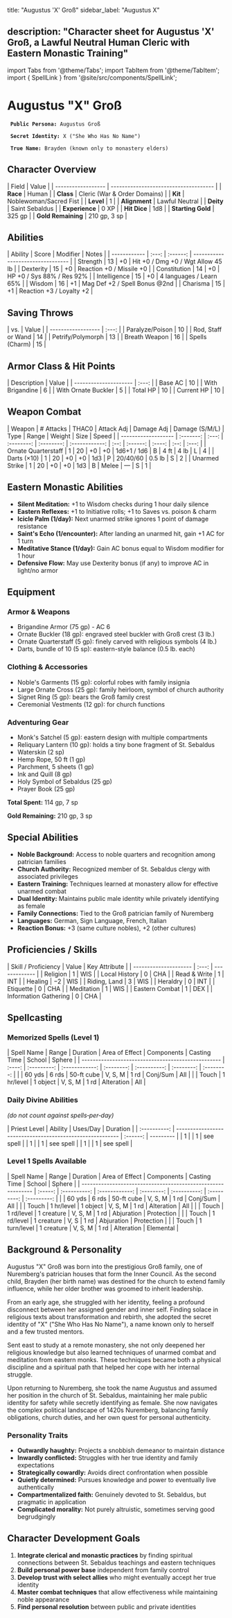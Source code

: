 title: "Augustus 'X' Groß"
sidebar_label: "Augustus X"

== description: "Character sheet for Augustus 'X' Groß, a Lawful Neutral Human Cleric with Eastern Monastic Training" ==

import Tabs from '@theme/Tabs';
import TabItem from '@theme/TabItem';
import { SpellLink } from '@site/src/components/SpellLink';

= Augustus "X" Groß =


  '''Public Persona:''' Augustus Groß

  '''Secret Identity:''' X ("She Who Has No Name")

  '''True Name:''' Brayden (known only to monastery elders)




== Character Overview ==

| Field              | Value                                 |
| ------------------ | ------------------------------------- |
| '''Race'''           | Human                                 |
| '''Class'''          | Cleric (War &amp; Order Domains)          |
| '''Kit'''            | Noblewoman/Sacred Fist               |
| '''Level'''          | 1                                     |
| '''Alignment'''      | Lawful Neutral                        |
| '''Deity'''          | Saint Sebaldus                        |
| '''Experience'''     | 0 XP                                  |
| '''Hit Dice'''       | 1d8                                   |
| '''Starting Gold'''  | 325 gp                                |
| '''Gold Remaining''' | 210 gp, 3 sp                          |



== Abilities ==

| Ability      | Score | Modifier | Notes                             |
| ------------ | :---: | :------: | --------------------------------- |
| Strength     |  13   |    +0    | Hit +0 / Dmg +0 / Wgt Allow 45 lb |
| Dexterity    |  15   |    +0    | Reaction +0 / Missile +0          |
| Constitution |  14   |    +0    | HP +0 / Sys 88% / Res 92%         |
| Intelligence |  15   |    +0    | 4 languages / Learn 65%           |
| Wisdom       |  16   |    +1    | Mag Def +2 / Spell Bonus @2nd     |
| Charisma     |  15   |    +1    | Reaction +3 / Loyalty +2          |



== Saving Throws ==

| vs.                | Value |
| ------------------ | :---: |
| Paralyze/Poison    |  10   |
| Rod, Staff or Wand |  14   |
| Petrify/Polymorph  |  13   |
| Breath Weapon      |  16   |
| Spells (Charm)     |  15   |



== Armor Class &amp; Hit Points ==

| Description           | Value |
| --------------------- | :---: |
| Base AC               |   10  |
| With Brigandine       |   6   |
| With Ornate Buckler   |   5   |
| Total HP              |  10   |
| Current HP            |  10   |



== Weapon Combat ==

| Weapon              | # Attacks | THAC0 | Attack Adj | Damage Adj | Damage (S/M/L) | Type |  Range   | Weight | Size | Speed |
| ------------------- | :-------: | :---: | :--------: | :--------: | :------------: | :--: | :------: | :----: | :--: | :---: |
| Ornate Quarterstaff |     1     |  20   |     +0     |     +0     |  1d6+1 / 1d6   |  B   |   4 ft   |  4 lb  |  L   |   4   |
| Darts (×10)         |     1     |  20   |     +0     |     +0     |      1d3       |  P   | 20/40/60 | 0.5 lb |  S   |   2   |
| Unarmed Strike      |     1     |  20   |     +0     |     +0     |      1d3       |  B   |  Melee   |   —    |  S   |   1   |



== Eastern Monastic Abilities ==


* '''Silent Meditation:''' +1 to Wisdom checks during 1 hour daily silence
* '''Eastern Reflexes:''' +1 to Initiative rolls; +1 to Saves vs. poison &amp; charm
* '''Icicle Palm (1/day):''' Next unarmed strike ignores 1 point of damage resistance
* '''Saint's Echo (1/encounter):''' After landing an unarmed hit, gain +1 AC for 1 turn
* '''Meditative Stance (1/day):''' Gain AC bonus equal to Wisdom modifier for 1 hour
* '''Defensive Flow:''' May use Dexterity bonus (if any) to improve AC in light/no armor




== Equipment ==

=== Armor &amp; Weapons ===


* Brigandine Armor (75 gp) - AC 6
* Ornate Buckler (18 gp): engraved steel buckler with Groß crest (3 lb.)
* Ornate Quarterstaff (5 gp): finely carved with religious symbols (4 lb.)
* Darts, bundle of 10 (5 sp): eastern-style balance (0.5 lb. each)


=== Clothing &amp; Accessories ===


* Noble's Garments (15 gp): colorful robes with family insignia
* Large Ornate Cross (25 gp): family heirloom, symbol of church authority
* Signet Ring (5 gp): bears the Groß family crest
* Ceremonial Vestments (12 gp): for church functions


=== Adventuring Gear ===


* Monk's Satchel (5 gp): eastern design with multiple compartments
* Reliquary Lantern (10 gp): holds a tiny bone fragment of St. Sebaldus
* Waterskin (2 sp)
* Hemp Rope, 50 ft (1 gp)
* Parchment, 5 sheets (1 gp)
* Ink and Quill (8 gp)
* Holy Symbol of Sebaldus (25 gp)
* Prayer Book (25 gp)


'''Total Spent:''' 114 gp, 7 sp

'''Gold Remaining:''' 210 gp, 3 sp



== Special Abilities ==


* '''Noble Background:''' Access to noble quarters and recognition among patrician families
* '''Church Authority:''' Recognized member of St. Sebaldus clergy with associated privileges
* '''Eastern Training:''' Techniques learned at monastery allow for effective unarmed combat
* '''Dual Identity:''' Maintains public male identity while privately identifying as female
* '''Family Connections:''' Tied to the Groß patrician family of Nuremberg
* '''Languages:''' German, Sign Language, French, Italian
* '''Reaction Bonus:''' +3 (same culture nobles), +2 (other cultures)




== Proficiencies / Skills ==

| Skill / Proficiency   | Value | Key Attribute |
| --------------------- | :---: | ------------- |
| Religion              |   1   | WIS           |
| Local History         |   0   | CHA           |
| Read &amp; Write          |   1   | INT           |
| Healing               |  −2   | WIS           |
| Riding, Land          |   3   | WIS           |
| Heraldry              |   0   | INT           |
| Etiquette             |   0   | CHA           |
| Meditation            |   1   | WIS           |
| Eastern Combat        |   1   | DEX           |
| Information Gathering |   0   | CHA           |



== Spellcasting ==




=== Memorized Spells (Level 1) ===

| Spell Name                                         | Range  | Duration    | Area of Effect | Components | Casting Time | School     | Sphere     |
| -------------------------------------------------- | :----: | :---------: | :------------: | :--------: | :----------: | :--------: | :--------: |
|            | 60 yds | 6 rds       | 50-ft cube     | V, S, M    | 1 rd         | Conj/Sum   | All        |
|  | Touch  | 1 hr/level  | 1 object       | V, S, M    | 1 rd         | Alteration | All        |




=== Daily Divine Abilities ===

''(do not count against spells‑per‑day)''

| Priest Level | Ability                                                   | Uses/Day | Duration  |
| :----------: | --------------------------------------------------------- | :------: | --------- |
|      1       |                   |    1     | see spell |
|      1       |    |    1     | see spell |
|      1       |             |    1     | see spell |




=== Level 1 Spells Available ===

| Spell Name                                                   |  Range  |   Duration   | Area of Effect | Components | Casting Time |   School    |   Sphere    |
| ------------------------------------------------------------ | :-----: | :----------: | :------------: | :--------: | :----------: | :---------: | :---------: |
|                      | 60 yds  |    6 rds     |   50-ft cube   |  V, S, M   |     1 rd     |  Conj/Sum   |     All     |
|         |  Touch  |  1 hr/level  |    1 object    |  V, S, M   |     1 rd     | Alteration  |     All     |
|       |  Touch  |  1 rd/level  |   1 creature   |  V, S, M   |     1 rd     | Abjuration  | Protection  |
|                |  Touch  |  1 rd/level  |   1 creature   |    V, S    |     1 rd     | Abjuration  | Protection  |
|          |  Touch  | 1 turn/level |   1 creature   |  V, S, M   |     1 rd     | Alteration  |  Elemental  |






== Background &amp; Personality ==

Augustus "X" Groß was born into the prestigious Groß family, one of Nuremberg's patrician houses that form the Inner Council. As the second child, Brayden (her birth name) was destined for the church to extend family influence, while her older brother was groomed to inherit leadership.

From an early age, she struggled with her identity, feeling a profound disconnect between her assigned gender and inner self. Finding solace in religious texts about transformation and rebirth, she adopted the secret identity of "X" ("She Who Has No Name"), a name known only to herself and a few trusted mentors.

Sent east to study at a remote monastery, she not only deepened her religious knowledge but also learned techniques of unarmed combat and meditation from eastern monks. These techniques became both a physical discipline and a spiritual path that helped her cope with her internal struggle.

Upon returning to Nuremberg, she took the name Augustus and assumed her position in the church of St. Sebaldus, maintaining her male public identity for safety while secretly identifying as female. She now navigates the complex political landscape of 1420s Nuremberg, balancing family obligations, church duties, and her own quest for personal authenticity.

=== Personality Traits ===


* '''Outwardly haughty:''' Projects a snobbish demeanor to maintain distance
* '''Inwardly conflicted:''' Struggles with her true identity and family expectations
* '''Strategically cowardly:''' Avoids direct confrontation when possible
* '''Quietly determined:''' Pursues knowledge and power to eventually live authentically
* '''Compartmentalized faith:''' Genuinely devoted to St. Sebaldus, but pragmatic in application
* '''Complicated morality:''' Not purely altruistic, sometimes serving good begrudgingly




== Character Development Goals ==


# '''Integrate clerical and monastic practices''' by finding spiritual connections between St. Sebaldus teachings and eastern techniques
# '''Build personal power base''' independent from family control
# '''Develop trust with select allies''' who might eventually accept her true identity
# '''Master combat techniques''' that allow effectiveness while maintaining noble appearance
# '''Find personal resolution''' between public and private identities